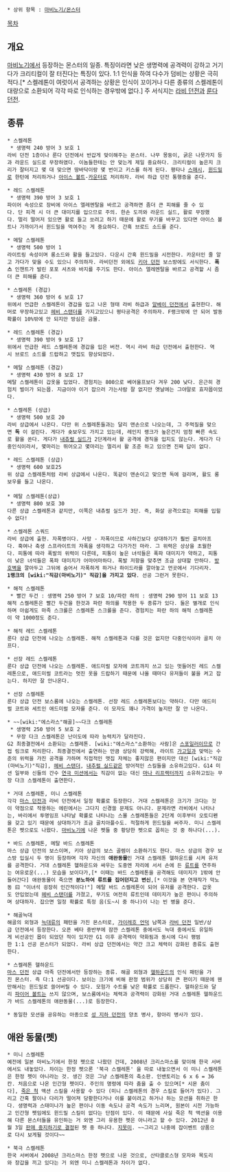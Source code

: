  * 상위 항목 : [[마비노기/몬스터]]

[[목차]]
== 개요 ==
[[마비노기]]에서 등장하는 몬스터의 일종. 특징이라면 낮은 생명력에 공격력이 강하고 거기다가 크리티컬이 잘 터진다는 특징이 있다. 1:1 인식을 하여 다수가 덤비는 상황은 극히 적다.[* 스켈레톤이 여럿이서 공격하는 상황은 인식이 꼬이거나 다른 종류의 스켈레톤이 대량으로 소환되어 각각 따로 인식하는 경우밖에 없다.] 주 서식지는 [[라비 던전]]과 [[룬다 던전]]. 


== 종류 ==
 * 스켈레톤
  * 생명력 240 방어 3 보호 1
 라비 던전 1층이나 룬다 던전에서 반갑게 맞이해주는 몬스터. 나무 몽둥이, 굵은 나뭇가지 등과 라운드 실드로 무장하였다. 이놈들한테는 안 맞는게 제일 중요하다. 크리티컬이 높은지 크리가 잘터지고 몇 대 맞으면 땅바닥이랑 몇 번이고 키스를 하게 된다. 평타나 [[스매시]], [[윈드밀]]로 한턴에 처리하거나 [[아이스 볼트]]-[[카운터]]로 처리하자. 라비 하급 던전 통행증을 준다. 

 * 레드 스켈레톤
  * 생명력 390 방어 3 보호 1
 파이어 속성으로 장비에 아이스 엘레멘탈을 바르고 공격하면 좀더 큰 피해를 줄 수 있다. 단 피격 시 더 큰 대미지를 입으므로 주의. 한손 도끼와 라운드 실드, 활로 무장했다. 멀리 떨어저 있으면 활로 들고 쏘려고 하기 때문에 활로 무기를 바꾸고 있다면 아이스 볼트나 가까이가서 윈드밀을 먹여주는 게 중요하다. 간혹 브로드 소드를 준다. 

 * 메탈 스켈레톤
  * 생명력 500 방어 1
 라이트링 속성이며 롱소드와 활을 들고있다. 다운시 간혹 윈드밀을 시전한다. 카운터인 줄 알고 가다가 맞을 수도 있으니 주의하자. 라비던전 외에도 [[키아 던전]] 보스방에도 서식한다. '''폭스''' 인챈트가 발린 포포 셔츠와 바지를 주기도 한다. 아이스 엘레멘탈을 바르고 공격할 시 좀더 큰 피해를 준다. 

 * 스켈레톤 (경갑)
  * 생명력 360 방어 6 보호 17
 위에서 언급한 스켈레톤이 경갑을 입고 나온 형태 라비 하급과 [[알베이 던전]]에서 출현한다. 해머로 무장하고있고 [[헤비 스탠더]]를 가지고있으니 평타공격은 주의하자. F랭크밖에 안 되어 발동확률이 10%밖에 안 되지만 방심은 금물. 

 * 레드 스켈레톤 (경갑)
  * 생명력 390 방어 9 보호 17
 위에서 언급한 레드 스켈레톤에 경갑을 입은 버전. 역시 라비 하급 던전에서 출현한다. 역시 브로드 소드를 드랍하고 맷집도 향상되었다. 

 * 메탈 스켈레톤 (경갑)
  * 생명력 430 방어 8 보호 17
 메탈 스켈레톤이 갑옷을 입었다. 경험치는 800으로 베어울프보다 겨우 200 낮다. 은근히 경험치 벌이가 되는몹. 지금이야 이거 잡으러 가는사람 잘 없지만 옛날에는 그야말로 효자몹이었다.

 * 스켈레톤 (상급)
  * 생명력 500 보호 20
 라비 상급에서 나온다. 다만 위 스켈레톤들과는 달리 맨손으로 나오는데, 그 주먹질을 맞으면 '''독''' 이 걸린다. 게다가 숏보우도 가지고 있는데, 레인지 랭크가 높은건지 엄청 빠른 속도로 활을 쏜다. 게다가 [[내츄럴 실드]]가 2단계라서 활 공격에 경직을 입지도 않는다. 게다가 다중인식이라서, 몇마리는 뛰어오고 몇마리는 멀리서 활 조준 하고 있으면 진짜 답이 없다. 

 * 레드 스켈레톤 (상급)
  * 생명력 600 보호25
 위 상급 스켈레톤처럼 라비 상급에서 나온다. 똑같이 맨손이고 맞으면 독에 걸리며, 활도 롱보우를 들고 나온다.
 
 * 메탈 스켈레톤(상급)
  * 생명력 800 보호 30
 다른 상급 스켈레톤과 같지만, 이쪽은 내츄럴 실드가 3단. 즉, 화살 공격으로는 피해를 입힐수 없다! 

 * 스켈레톤 스쿼드
 라비 상급에 출현. 자폭병이다. 사망 - 자폭이므로 사하긴보다 상대하기가 훨씬 골치아프다. 혹여나 축생 스프라이트의 자폭을 생각하고 다가가진 마라. 그 위력은 상상을 초월한다. 피통에 따라 폭발의 위력이 다른데, 피통이 높은 녀석들은 폭파 대미지가 약하고, 피통이 낮은 녀석들은 폭파 대미지가 어마어마하다. 폭발 저항을 맞추면 조금 상대할 만하다. [[방호벽]]을 깔아두고 그뒤에 숨어서 자폭하게 하거나 하이드라를 깔아놓고 먼곳에서 기다리자.
 '''1랭크의 [wiki:"직감(마비노기)" 직감]을 가지고 있다'''. 선공 그런거 못한다.

 * 해적 스켈레톤
  * 빨간 두건 : 생명력 250 방어 7 보호 10/파란 하의 : 생명력 290 방어 11 보호 13
 해적 스켈레톤은 빨간 두건을 한것과 파란 하의를 착용한 두 종류가 있다. 둘은 별개로 인식하며 아쉽게도 마족 스크롤은 스켈레톤 스크롤을 준다. 경험치는 파란 하의 해적 스켈레톤이 약 1000정도 준다. 

 * 해적 레드 스켈레톤
 룬다 상급 던전에 나오는 스켈레톤. 해적 스켈레톤과 다를 것은 없지만 다중인식이라 골치 아프다.

 * 선장 레드 스켈레톤
 룬다 상급 던전에 나오는 스켈레톤. 애드미럴 모자에 코트까지 쓰고 있는 멋들어진 레드 스켈레톤으로, 애드미럴 코트라는 멋진 옷을 드랍하기 때문에 나올 때마다 유저들이 불을 켜고 잡는다. 하지만 잘 안나온다.

 * 선장 스켈레톤
 룬다 상급 던전 보스룸에 나오는 스켈레톤. 선장 레드 스켈레톤보다는 약하다. 다만 애드미럴 코트와 세트인 애드미럴 모자를 준다. 이 모자도 꽤나 가격이 높지만 잘 안 나온다. 

 * ~~[wiki:"에스라스"해골]~~다크 스켈레톤
  * 생명력 250 방어 5 보호 2
  * 무장 다크 스켈레톤은 난이도에 따라 능력치가 달라진다.
 G2 최종결전에서 소환되는 스켈레톤. [wiki:"에스라스"소환하는 사람]은 [[스포일러]]이므로 간접 링크로 처리한다. 최종결전에서 출연하는 만큼 상당히 강력해, 라이트 [[가고일]]과 맞먹는 수준의 위력을 가진 공격을 가하며 직접적인 맷집 자체는 좋지않은 편이지만 대신 [wiki:"직감(마비노기)"직감], [[헤비 스탠더]], [[내추럴 실드]]같은 방어적인 스킬들을 소유하고있다. G14 미션 일부와 신들의 간수 [[연극 미션]]에서는 직감이 없는 대신 [[마나 리프랙터]]까지 소유하고있는 무장 다크 스켈레톤이 출연한다.

 * 거대 스켈레톤, 미니 스켈레톤
 각각 [[마스 던전]]과 라비 던전에서 일정 확률로 등장한다. 거대 스켈레톤은 크기가 크다는 것이 약점으로 작용하는 에린에서는 그다지 신경쓸 문제도 아니다. 문제라면 라비에서 나타나는, 바리에서 투명임프 나타날 확률로 나타나는 스몰 스켈레톤들은 2단계 이후부터 오토디펜을 갖고 있기 때문에 상대하기가 조금 골치아플수도. 적절하게 윈드밀을 써주자. 미니 스켈레톤은 펫으로도 나왔다. [[마비노기]]에 나온 펫들 중 황당한 펫으로 꼽히는 것 중 하나다(...).

 * 바드 스켈레톤, 메탈 바드 스켈레톤
 마스 상급 던전의 보스이며, 키아 상급의 보스 골렘이 소환하기도 한다. 마스 상급의 경우 보스방 입실시 두 명이 등장하며 각자 자신의 '''애완동물'''인 거대 스켈레톤 헬하운드를 시켜 유저를 공격한다. 거대 스켈레톤 헬하운드와 싸우는 도중엔 자리에 서서 손에 든 [[류트]]를 연주하는 여유로운(...) 모습을 보이다가,[* 이때는 바드 스켈레톤을 공격해도 데미지가 1밖에 안들어간다] 애완동물이 죽으면 '''분노하여 류트를 집어던지고 변신''',[* 이것을 본 연재작가 막노동 曰 "이녀석 굉장히 인간적이다!"] 메탈 바드 스켈레톤이 되어 유저를 공격한다. 갑옷도 안입었는데 [[헤비 스탠더]]를 가졌고, 무기도 여전히 류트인데 데미지가 높은 편이니 주의하며 상대하자. 잡으면 일정 확률로 특정 음(도~시 중 하나)이 나는 빈 병을 준다.

 * 해골늑대
 해골의 외형과 [[늑대]]류의 패턴을 가진 몬스터로, [[가이레흐 언덕]] 남쪽과 [[라비 던전]] 일반/상급 던전에서 등장한다. 오픈 베타 중반부에 잠깐 스켈레톤 중에서도 늑대 중에서도 유일하게 비선공인 몹이 되었던 적이 있지만 G1 이후 공격력이 약화됨과 동시에 다시 평범한 1:1 선공 몬스터가 되었다. 라비 상급 던전에서는 약간 크고 체력이 강화된 종류도 출현한다.

 * 스켈레톤 헬하운드
 [[마스 던전]] 상급 마족 던전에서만 등장하는 종류. 해골 외형과 [[헬하운드]]의 인식 패턴을 가진 몬스터. 즉 다:1 선공이다. 보이는 크기에 비해 판정 범위가 상당히 큰 편이기 때문에 웬만해서는 윈드밀로 쓸어버릴 수 있다. 모험가 수트를 낮은 확률로 드롭한다. 헬하운드와 달리 [[파이어 볼트]]는 쓰지 않으며, 보스룸에서는 체력과 공격력이 강화된 거대 스켈레톤 헬하운드가 바드 스켈레톤의 애완동물(...)로 등장한다.

 * 동일한 모션을 공유하는 아종으로 [[성 지하 던전]]의 양초 병사, 항아리 병사가 있다.

== 애완 동물(펫) ==
 * 미니 스켈레톤
 예전에 일본 마비노기에서 한정 펫으로 나왔던 건데, 2008년 크리스마스를 맞이해 한국 서버에서도 내놓았다. 차이는 한정 펫으론 '북극 스켈레톤' 을 따로 내놓으면서 이 미니 스켈레톤은 한정 펫이 아니라는 것. 생긴 것은 그냥 스켈레톤의 축소판. 인밴토리는 6 x 6 = 36칸. 처음으로 나온 인간형 펫이다. 주인의 명령에 따라 춤을 출 수 있으며[* 시몬 춤이다], [[죽은 척]] 액션 스킬을 사용할 수 있다 (미니 스켈레톤의 경우 스킬로 들어가 있다). 그리고 간혹 팔이나 다리가 떨어져 당황한다거나 이를 붙이려고 하거나 하는 모션을 취하곤 한다. 생명력과 스태미나가 높은 편이나 이동 속도나 공격 속도가 느리며, 원본이 시전 가능하고 인간형 펫임에도 윈드밀 스킬이 없다는 단점이 있다. 이 때문에 사실 죽은 척 액션을 이용해 다른 몬스터들을 유인하는 거 외엔 그리 유용한 펫은 아니라고 할 수 있다. 2012년 8월 3일 [http://mabinogi.nexon.com/C3/post.asp?id=A9XX4879957X1X2 판매 중지하기로 결정]된 펫 중 하나다. [[지못미]]. ~~그리고 나중에 잡이벤트 상품으로 다시 보게될 것이다~~

 * 북극 스켈레톤
 한국 서버에서 2008년 크리스마스 한정 펫으로 나온 것으로, 산타클로스형 모자와 목도리와 장갑을 끼고 있다는 거 외엔 미니 스켈레톤과 차이가 없다.
